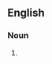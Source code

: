 {{also|kneepad|knee pad}}

==English==

===Noun===
{{head|en|noun}}

# {{attributive form of|en|knee pad|nodot=1}}